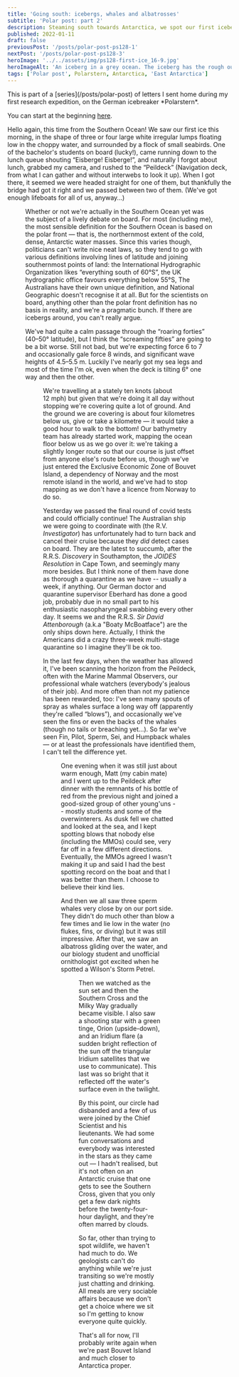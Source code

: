 ```yaml
---
title: 'Going south: icebergs, whales and albatrosses'
subtitle: 'Polar post: part 2'
description: Steaming south towards Antarctica, we spot our first icebergs and plenty of whales.
published: 2022-01-11
draft: false
previousPost: '/posts/polar-post-ps128-1'
nextPost: '/posts/polar-post-ps128-3'
heroImage: '../../assets/img/ps128-first-ice_16-9.jpg'
heroImageAlt: 'An iceberg in a grey ocean. The iceberg has the rough outline of a bird lying on its back.'
tags: ['Polar post', Polarstern, Antarctica, 'East Antarctica']
---
```



<InfoBox>
This is part of a [series](/posts/polar-post) of letters I sent home during my first research expedition, on the German icebreaker *Polarstern*.

You can start at the beginning [here](/posts/polar-post-ps128-1).
</InfoBox>


Hello again, this time from the Southern Ocean! We saw our first ice this morning, in the shape of three or four large white irregular lumps floating low in the choppy water, and surrounded by a flock of small seabirds. One of the bachelor's students on board (lucky!), came running down to the lunch queue shouting “Eisberge! Eisberge!”, and naturally I forgot about lunch, grabbed my camera, and rushed to the “Peildeck” (Navigation deck, from what I can gather and without interwebs to look it up). When I got there, it seemed we were headed straight for one of them, but thankfully the bridge had got it right and we passed between two of them. (We've got enough lifeboats for all of us, anyway…)


<Figure src={iceberg}  alt="Photo of an iceberg in a grey ocean with a bell in the foreground. The iceberg has the rough outline of a bird lying on its back, and the bell has 'Polarstern 1982' written on it." caption="The first ice of the expedition, with the ship's bell in the foreground." />

Whether or not we're actually in the Southern Ocean yet was the subject of a lively debate on board. For most (including me), the most sensible definition for the Southern Ocean is based on the polar front — that is, the northernmost extent of the cold, dense, Antarctic water masses. Since this varies though, politicians can't write nice neat laws, so they tend to go with various definitions involving lines of latitude and joining southernmost points of land: the International Hydrographic Organization likes “everything south of 60°S”, the UK hydrographic office favours everything below 55°S, The Australians have their own unique definition, and National Geographic doesn't recognise it at all. But for the scientists on board, anything other than the polar front definition has no basis in reality, and we're a pragmatic bunch. If there are icebergs around, you can't really argue.

We've had quite a calm passage through the “roaring forties” (40–50° latitude), but I think the “screaming fifties” are going to be a bit worse. Still not bad, but we're expecting force 6 to 7 and occasionally gale force 8 winds, and significant wave heights of 4.5–5.5 m. Luckily I've nearly got my sea legs and most of the time I'm ok, even when the deck is tilting 6° one way and then the other.


<Figure src={winchCabin}  alt="View of the choppy sea through the windows of a cabin with two seats and lots of screens and dials." caption="The winch operator's cabin, a good place to sit and watch the sea passing by – as long as nothing's happening on the working deck." />

We're travelling at a stately ten knots (about 12 mph) but given that we're doing it all day without stopping we're covering quite a lot of ground. And the ground we are covering is about four kilometres below us, give or take a kilometre — it would take a good hour to walk to the bottom! Our bathymetry team has already started work, mapping the ocean floor below us as we go over it: we're taking a slightly longer route so that our course is just offset from anyone else's route before us, though we've just entered the Exclusive Economic Zone of Bouvet Island, a dependency of Norway and the most remote island in the world, and we've had to stop mapping as we don't have a licence from Norway to do so.

Yesterday we passed the final round of covid tests and could officially continue! The Australian ship we were going to coordinate with (the R.V. *Investigator*) has unfortunately had to turn back and cancel their cruise because they *did* detect cases on board. They are the latest to succumb, after the R.R.S. *Discovery* in Southampton, the *JOIDES Resolution* in Cape Town, and seemingly many more besides. But I think none of them have done as thorough a quarantine as we have -- usually a week, if anything. Our German doctor and quarantine supervisor Eberhard has done a good job, probably due in no small part to his enthusiastic nasopharyngeal swabbing every other day. It seems we and the R.R.S. *Sir David Attenborough* (a.k.a "Boaty McBoatface") are the only ships down here. Actually, I think the Americans did a crazy three-week multi-stage quarantine so I imagine they'll be ok too.

In the last few days, when the weather has allowed it, I've been scanning the horizon from the Peildeck, often with the Marine Mammal Observers, our professional whale watchers (everybody's jealous of their job). And more often than not my patience has been rewarded, too: I've seen many spouts of spray as whales surface a long way off (apparently they're called “blows”), and occasionally we've seen the fins or even the backs of the whales (though no tails or breaching yet…). So far we've seen Fin, Pilot, Sperm, Sei, and Humpback whales — or at least the professionals have identified them, I can't tell the difference yet.


<Figure wide src={humpback}  alt="Photo of a dark whale in blue water. There is spray coming out of the whale's blowhole" caption="A humpback whale blowing, seen from Polarstern in the South Atlantic." />

One evening when it was still just about warm enough, Matt (my cabin mate) and I went up to the Peildeck after dinner with the remnants of his bottle of red from the previous night and joined a good-sized group of other young'uns -- mostly students and some of the overwinterers. As dusk fell we chatted and looked at the sea, and I kept spotting blows that nobody else (including the MMOs) could see, very far off in a few different directions. Eventually, the MMOs agreed I wasn't making it up and said I had the best spotting record on the boat and that I was better than them. I choose to believe their kind lies.

And then we all saw three sperm whales very close by on our port side. They didn't do much other than blow a few times and lie low in the water (no flukes, fins, or diving) but it was still impressive. After that, we saw an albatross gliding over the water, and our biology student and unofficial ornithologist got excited when he spotted a Wilson's Storm Petrel.


<Figure src={albatross}  alt="Photo of a wandering albatross: a large white bird with a pale orange bill and black wingtips flying low over deep blue water." caption="A Wandering Albatross: frequent companions over the course of the expedition." credit="Christian Rohleder (CC-BY-SA)" />

Then we watched as the sun set and then the Southern Cross and the Milky Way gradually became visible. I also saw a shooting star with a green tinge, Orion (upside-down), and an Iridium flare (a sudden bright reflection of the sun off the triangular Iridium satellites that we use to communicate). This last was so bright that it reflected off the water's surface even in the twilight. 

By this point, our circle had disbanded and a few of us were joined by the Chief Scientist and his lieutenants. We had some fun conversations and everybody was interested in the stars as they came out — I hadn't realised, but it's not often on an Antarctic cruise that one gets to see the Southern Cross, given that you only get a few dark nights before the twenty-four-hour daylight, and they're often marred by clouds.

So far, other than trying to spot wildlife, we haven't had much to do. We geologists can't do anything while we're just transiting so we're mostly just chatting and drinking. All meals are very sociable affairs because we don't get a choice where we sit so I'm getting to know everyone quite quickly.

That's all for now, I'll probably write again when we're past Bouvet Island and much closer to Antarctica proper.
